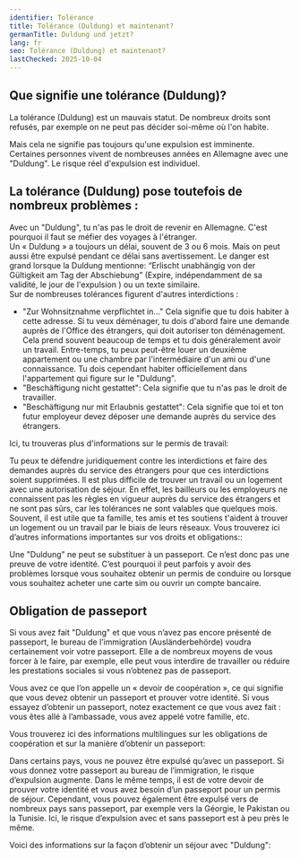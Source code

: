 ```yaml
---
identifier: Tolérance
title: Tolérance (Duldung) et maintenant?
germanTitle: Duldung und jetzt?
lang: fr
seo: Tolérance (Duldung) et maintenant?
lastChecked: 2025-10-04
---
```



## Que signifie une tolérance (Duldung)?

La tolérance (Duldung) est un mauvais statut. De nombreux droits sont refusés, par exemple on ne peut pas décider soi-même où l'on habite.

Mais cela ne signifie pas toujours qu'une expulsion est imminente. Certaines personnes vivent de nombreuses années en Allemagne avec une "Duldung".
Le risque réel d'expulsion est individuel.

<Block identifier="get-legal-advice" />

## La tolérance (Duldung) pose toutefois de nombreux problèmes :

Avec un "Duldung", tu n'as pas le droit de revenir en Allemagne. C'est pourquoi il faut se méfier des voyages à l'étranger. <br/>
Un « Duldung » a toujours un délai, souvent de 3 ou 6 mois. Mais on peut aussi être expulsé pendant ce délai sans avertissement. Le danger est grand lorsque la Duldung mentionne: “Erlischt unabhängig von der Gültigkeit am Tag der Abschiebung” (Expire, indépendamment de sa validité, le jour de l'expulsion
) ou un texte similaire. <br/>
Sur de nombreuses tolérances figurent d'autres interdictions :
- "Zur Wohnsitznahme verpflichtet in..." Cela signifie que tu dois habiter à cette adresse. Si tu veux déménager, tu dois d'abord faire une demande auprès de l'Office des étrangers, qui doit autoriser ton déménagement. Cela prend souvent beaucoup de temps et tu dois généralement avoir un travail. Entre-temps, tu peux peut-être louer un deuxième appartement ou une chambre par l'intermédiaire d'un ami ou d'une connaissance. Tu dois cependant habiter officiellement dans l'appartement qui figure sur le "Duldung".
- "Beschäftigung nicht gestattet": Cela signifie que tu n'as pas le droit de travailler.
- "Beschäftigung nur mit Erlaubnis gestattet": Cela signifie que toi et ton futur employeur devez déposer une demande auprès du service des étrangers.

Ici, tu trouveras plus d'informations sur le permis de travail:

<ExternalShortLink identifier="handbookgermany_workpermit" />

Tu peux te défendre juridiquement contre les interdictions et faire des demandes auprès du service des étrangers pour que ces interdictions soient supprimées. Il est plus difficile de trouver un travail ou un logement avec une autorisation de séjour. En effet, les bailleurs ou les employeurs ne connaissent pas les règles en vigueur auprès du service des étrangers et ne sont pas sûrs, car les tolérances ne sont valables que quelques mois. Souvent, il est utile que ta famille, tes amis et tes soutiens t'aident à trouver un logement ou un travail par le biais de leurs réseaux.
Vous trouverez ici d’autres informations importantes sur vos droits et obligations::

<ExternalShortLink identifier="sfr_audio" />

Une "Duldung" ne peut se substituer à un passeport. Ce n’est donc pas une preuve de votre identité. C’est pourquoi il peut parfois y avoir des problèmes lorsque vous souhaitez obtenir un permis de conduire ou lorsque vous souhaitez acheter une carte sim ou ouvrir un compte bancaire.

## Obligation de passeport

Si vous avez fait "Duldung" et que vous n’avez pas encore présenté de passeport, le bureau de l’immigration (Ausländerbehörde) voudra certainement voir votre passeport. Elle a de nombreux moyens de vous forcer à le faire, par exemple, elle peut vous interdire de travailler ou réduire les prestations sociales si vous n’obtenez pas de passeport.

Vous avez ce que l’on appelle un « devoir de coopération », ce qui signifie que vous devez obtenir un passeport et prouver votre identité.
Si vous essayez d’obtenir un passeport, notez exactement ce que vous avez fait : vous êtes allé à l’ambassade, vous avez appelé votre famille, etc.

Vous trouverez ici des informations multilingues sur les obligations de coopération et sur la manière d’obtenir un passeport:

<ExternalShortLink identifier="fluechtlingsrat-brandenburg_pass" />

Dans certains pays, vous ne pouvez être expulsé qu’avec un passeport. Si vous donnez votre passeport au bureau de l’immigration, le risque d’expulsion augmente. Dans le même temps, il est de votre devoir de prouver votre identité et vous avez besoin d’un passeport pour un permis de séjour.
Cependant, vous pouvez également être expulsé vers de nombreux pays sans passeport, par exemple vers la Géorgie, le Pakistan ou la Tunisie. Ici, le risque d’expulsion avec et sans passeport est à peu près le même.

Voici des informations sur la façon d’obtenir un séjour avec "Duldung":

<InternalShortLink identifier="residence" />
